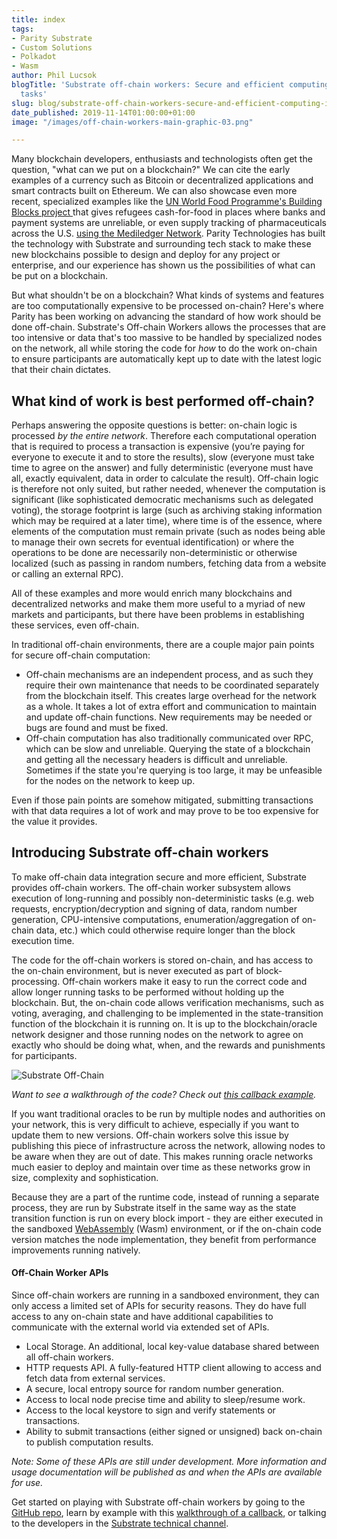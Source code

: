 ```yaml
---
title: index
tags:
- Parity Substrate
- Custom Solutions
- Polkadot
- Wasm
author: Phil Lucsok
blogTitle: 'Substrate off-chain workers: Secure and efficient computing-intensive
  tasks'
slug: blog/substrate-off-chain-workers-secure-and-efficient-computing-intensive-tasks/
date_published: 2019-11-14T01:00:00+01:00
image: "/images/off-chain-workers-main-graphic-03.png"

---
```

Many blockchain developers, enthusiasts and technologists often get the question, "what can we put on a blockchain?" We can cite the early examples of a currency such as Bitcoin or decentralized applications and smart contracts built on Ethereum. We can also showcase even more recent, specialized examples like the [UN World Food Programme's Building Blocks project ](https://www.parity.io/un-world-food-programme-uses-parity-ethereum-to-aid-100-000-refugees/)that gives refugees cash-for-food in places where banks and payment systems are unreliable, or even supply tracking of pharmaceuticals across the U.S. [using the Mediledger Network](https://www.coindesk.com/walmart-joins-pharmaceutical-tracking-blockchain-consortium-mediledger). Parity Technologies has built the technology with Substrate and surrounding tech stack to make these new blockchains possible to design and deploy for any project or enterprise, and our experience has shown us the possibilities of what can be put on a blockchain.

But what shouldn't be on a blockchain? What kinds of systems and features are too computationally expensive to be processed on-chain? Here's where Parity has been working on advancing the standard of how work should be done off-chain. Substrate's Off-chain Workers allows the processes that are too intensive or data that's too massive to be handled by specialized nodes on the network, all while storing the code for _how_ to do the work on-chain to ensure participants are automatically kept up to date with the latest logic that their chain dictates.

## What kind of work is best performed off-chain?

Perhaps answering the opposite questions is better: on-chain logic is processed _by the entire network_. Therefore each computational operation that is required to process a transaction is expensive (you’re paying for everyone to execute it and to store the results), slow (everyone must take time to agree on the answer) and fully deterministic (everyone must have all, exactly equivalent, data in order to calculate the result). Off-chain logic is therefore not only suited, but rather needed, whenever the computation is significant (like sophisticated democratic mechanisms such as delegated voting), the storage footprint is large (such as archiving staking information which may be required at a later time), where time is of the essence, where elements of the computation must remain private (such as nodes being able to manage their own secrets for eventual identification) or where the operations to be done are necessarily non-deterministic or otherwise localized (such as passing in random numbers, fetching data from a website or calling an external RPC).

All of these examples and more would enrich many blockchains and decentralized networks and make them more useful to a myriad of new markets and participants, but there have been problems in establishing these services, even off-chain.

In traditional off-chain environments, there are a couple major pain points for secure off-chain computation:

* Off-chain mechanisms are an independent process, and as such they require their own maintenance that needs to be coordinated separately from the blockchain itself. This creates large overhead for the network as a whole. It takes a lot of extra effort and communication to maintain and update off-chain functions. New requirements may be needed or bugs are found and must be fixed.
* Off-chain computation has also traditionally communicated over RPC, which can be slow and unreliable. Querying the state of a blockchain and getting all the necessary headers is difficult and unreliable. Sometimes if the state you're querying is too large, it may be unfeasible for the nodes on the network to keep up.

Even if those pain points are somehow mitigated, submitting transactions with that data requires a lot of work and may prove to be too expensive for the value it provides.

## Introducing Substrate off-chain workers

To make off-chain data integration secure and more efficient, Substrate provides off-chain workers. The off-chain worker subsystem allows execution of long-running and possibly non-deterministic tasks (e.g. web requests, encryption/decryption and signing of data, random number generation, CPU-intensive computations, enumeration/aggregation of on-chain data, etc.) which could otherwise require longer than the block execution time.

The code for the off-chain workers is stored on-chain, and has access to the on-chain environment, but is never executed as part of block-processing. Off-chain workers make it easy to run the correct code and allow longer running tasks to be performed without holding up the blockchain. But, the on-chain code allows verification mechanisms, such as voting, averaging, and challenging to be implemented in the state-transition function of the blockchain it is running on. It is up to the blockchain/oracle network designer and those running nodes on the network to agree on exactly who should be doing what, when, and the rewards and punishments for participants.

![Substrate Off-Chain](/images/substrate-node-off-chain.png "Substrate Off-Chain")

_Want to see a walkthrough of the code? Check out_ [_this callback example_](https://gnunicorn.github.io/substrate-offchain-cb/)_._

If you want traditional oracles to be run by multiple nodes and authorities on your network, this is very difficult to achieve, especially if you want to update them to new versions. Off-chain workers solve this issue by publishing this piece of infrastructure across the network, allowing nodes to be aware when they are out of date. This makes running oracle networks much easier to deploy and maintain over time as these networks grow in size, complexity and sophistication.

Because they are a part of the runtime code, instead of running a separate process, they are run by Substrate itself in the same way as the state transition function is run on every block import - they are either executed in the sandboxed [WebAssembly](https://en.wikipedia.org/wiki/WebAssembly) (Wasm) environment, or if the on-chain code version matches the node implementation, they benefit from performance improvements running natively.

#### Off-Chain Worker APIs

Since off-chain workers are running in a sandboxed environment, they can only access a limited set of APIs for security reasons. They do have full access to any on-chain state and have additional capabilities to communicate with the external world via extended set of APIs.

* Local Storage. An additional, local key-value database shared between all off-chain workers.
* HTTP requests API. A fully-featured HTTP client allowing to access and fetch data from external services.
* A secure, local entropy source for random number generation.
* Access to local node precise time and ability to sleep/resume work.
* Access to the local keystore to sign and verify statements or transactions.
* Ability to submit transactions (either signed or unsigned) back on-chain to publish computation results.

_Note: Some of these APIs are still under development. More information and usage documentation will be published as and when the APIs are available for use._

Get started on playing with Substrate off-chain workers by going to the [GitHub repo](https://github.com/paritytech/substrate/tree/master/core/offchain), learn by example with this [walkthrough of a callback](https://gnunicorn.github.io/substrate-offchain-cb/), or talking to the developers in the [Substrate technical channel](https://riot.im/app/#/room/!HzySYSaIhtyWrwiwEV:matrix.org).